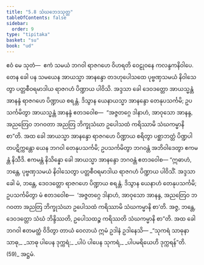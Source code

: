 ```yaml
---
title: "5.8 သံဃဘေဒသုတ္တ"
tableOfContents: false
sidebar:
  order: 9
type: "tipitaka"
basket: "su"
book: "ud"
---
```



<DynamicBreadcrumb />

<Division number="48" book="ud">

<Paragraph number="438" book="ud">
ဧဝံ မေ သုတံ—  ဧကံ သမယံ ဘဂဝါ ရာဇဂဟေ ဝိဟရတိ ဝေဠုဝနေ ကလန္ဒကနိဝါပေ. တေန ခေါ ပန သမယေန အာယသ္မာ အာနန္ဒော တဒဟုပေါသထေ ပုဗ္ဗဏှသမယံ နိဝါသေတွာ ပတ္တစီဝရမာဒါယ ရာဇဂဟံ ပိဏ္ဍာယ ပါဝိသိ.
</Paragraph>

<Paragraph number="439" book="ud">
အဒ္ဒသာ ခေါ ဒေဝဒတ္တော အာယသ္မန္တံ အာနန္ဒံ ရာဇဂဟေ ပိဏ္ဍာယ စရန္တံ. ဒိသွာန ယေနာယသ္မာ အာနန္ဒော တေနုပသင်္ကမိ; ဥပသင်္ကမိတွာ အာယသ္မန္တံ အာနန္ဒံ ဧတဒဝေါစ—  “အဇ္ဇတဂ္ဂေ ဒါနာဟံ, အာဝုသော အာနန္ဒ, အညတြေဝ ဘဂဝတာ အညတြ ဘိက္ခုသံဃာ ဥပေါသထံ ကရိဿာမိ သံဃကမ္မာနိ စာ”တိ.
</Paragraph>

<Paragraph number="440" book="ud">
အထ ခေါ အာယသ္မာ အာနန္ဒော ရာဇဂဟေ ပိဏ္ဍာယ စရိတွာ ပစ္ဆာဘတ္တံ ပိဏ္ဍပါတပဋိက္ကန္တော ယေန ဘဂဝါ တေနုပသင်္ကမိ; ဥပသင်္ကမိတွာ ဘဂဝန္တံ အဘိဝါဒေတွာ ဧကမန္တံ နိသီဒိ. ဧကမန္တံ နိသိန္နော ခေါ အာယသ္မာ အာနန္ဒော ဘဂဝန္တံ ဧတဒဝေါစ—
</Paragraph>

<Paragraph number="441" book="ud">
“ဣဓာဟံ, ဘန္တေ, ပုဗ္ဗဏှသမယံ နိဝါသေတွာ ပတ္တစီဝရမာဒါယ ရာဇဂဟံ ပိဏ္ဍာယ ပါဝိသိံ. အဒ္ဒသာ ခေါ မံ, ဘန္တေ, ဒေဝဒတ္တော ရာဇဂဟေ ပိဏ္ဍာယ စရန္တံ. ဒိသွာန ယေနာဟံ တေနုပသင်္ကမိ; ဥပသင်္ကမိတွာ မံ ဧတဒဝေါစ—  ‘အဇ္ဇတဂ္ဂေ ဒါနာဟံ, အာဝုသော အာနန္ဒ, အညတြေဝ ဘဂဝတာ အညတြ ဘိက္ခုသံဃာ ဥပေါသထံ ကရိဿာမိ သံဃကမ္မာနိ စာ’တိ. အဇ္ဇ, ဘန္တေ, ဒေဝဒတ္တော သံဃံ ဘိန္ဒိဿတိ, ဥပေါသထဉ္စ ကရိဿတိ သံဃကမ္မာနိ စာ”တိ.
</Paragraph>

<Paragraph number="442" book="ud">
အထ ခေါ ဘဂဝါ ဧတမတ္ထံ ဝိဒိတွာ တာယံ ဝေလာယံ ဣမံ ဥဒါနံ ဥဒါနေသိ—
</Paragraph>

<Paragraph number="443" type="verses" book="ud">
_“သုကရံ သာဓုနာ သာဓု,_  
_သာဓု ပါပေန ဒုက္ကရံ;_  
_ပါပံ ပါပေန သုကရံ,_  
_ပါပမရိယေဟိ ဒုက္ကရန်”တိ. (59)_  


</Paragraph>
</Division>

<Paragraph number="444" type="center" book="ud">
အဋ္ဌမံ.
</Paragraph>